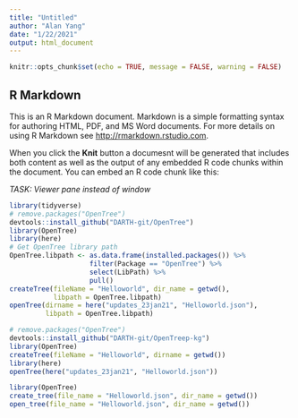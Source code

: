 ---
title: "Untitled"
author: "Alan Yang"
date: "1/22/2021"
output: html_document
---

```{r setup, include=FALSE}
knitr::opts_chunk$set(echo = TRUE, message = FALSE, warning = FALSE)
```

## R Markdown

This is an R Markdown document. Markdown is a simple formatting syntax for authoring HTML, PDF, and MS Word documents. For more details on using R Markdown see <http://rmarkdown.rstudio.com>.

When you click the **Knit** button a documesnt will be generated that includes both content as well as the output of any embedded R code chunks within the document. You can embed an R code chunk like this:

*TASK: Viewer pane instead of window*

```{r,}
library(tidyverse)
# remove.packages("OpenTree")
devtools::install_github("DARTH-git/OpenTree")
library(OpenTree)
library(here)
# Get OpenTree library path
OpenTree.libpath <- as.data.frame(installed.packages()) %>% 
                    filter(Package == "OpenTree") %>%
                    select(LibPath) %>%
                    pull()
createTree(fileName = "Helloworld", dir_name = getwd(), 
           libpath = OpenTree.libpath)
openTree(dirname = here("updates_23jan21", "Helloworld.json"), 
         libpath = OpenTree.libpath)
```

```{r,}
# remove.packages("OpenTree")
devtools::install_github("DARTH-git/OpenTreep-kg")
library(OpenTree)
createTree(fileName = "Helloworld", dirname = getwd())
library(here)
openTree(here("updates_23jan21", "Helloworld.json"))
```

```{r}
library(OpenTree)
create_tree(file_name = "Helloworld.json", dir_name = getwd())
open_tree(file_name = "Helloworld.json", dir_name = getwd())
```




